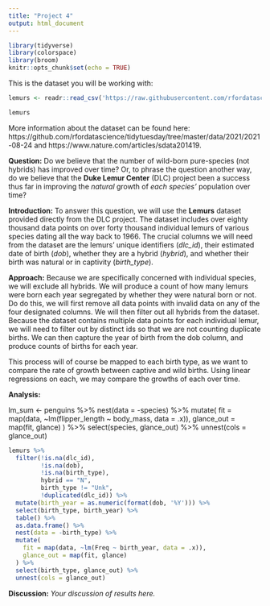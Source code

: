 ```yaml
---
title: "Project 4"
output: html_document
---
```


```r
library(tidyverse)
library(colorspace)
library(broom)
knitr::opts_chunk$set(echo = TRUE)
```

This is the dataset you will be working with:

```r
lemurs <- readr::read_csv('https://raw.githubusercontent.com/rfordatascience/tidytuesday/master/data/2021/2021-08-24/lemur_data.csv')

lemurs
```

More information about the dataset can be found here:
https://github.com/rfordatascience/tidytuesday/tree/master/data/2021/2021-08-24 and https://www.nature.com/articles/sdata201419.


**Question:** Do we believe that the number of wild-born pure-species (not hybrids) has improved over time? Or, to phrase the question another way, do we believe that the __Duke Lemur Center__ (DLC) project been a success thus far in improving the _natural_ growth of _each species'_ population over time?

**Introduction:** To answer this question, we will use the __Lemurs__ dataset provided directly from the DLC project. The dataset includes over eighty thousand data points on over forty thousand individual lemurs of various species dating all the way back to 1966. The crucial columns we will need from the dataset are the lemurs' unique identifiers (_dlc_id_), their estimated date of birth (_dob_), whether they are a hybrid (_hybrid_), and whether their birth was natural or in captivity (_birth_type_).

**Approach:** Because we are specifically concerned with individual species, we will exclude all hybrids. We will produce a count of how many lemurs were born each year segregated by whether they were natural born or not. Do do this, we will first remove all data points with invalid data on any of the four designated columns. We will then filter out all hybrids from the dataset. Because the dataset contains multiple data points for each individual lemur, we will need to filter out by distinct ids so that we are not counting duplicate births. We can then capture the year of birth from the dob column, and produce counts of births for each year.

This process will of course be mapped to each birth type, as we want to compare the rate of growth between captive and wild births. Using linear regressions on each, we may compare the growths of each over time.

**Analysis:**

lm_sum <- penguins %>%
nest(data = -species) %>%
mutate(
fit = map(data, ~lm(flipper_length ~ body_mass, data = .x)),
glance_out = map(fit, glance)
) %>%
select(species, glance_out) %>%
unnest(cols = glance_out)

```r

lemurs %>%
  filter(!is.na(dlc_id),
         !is.na(dob),
         !is.na(birth_type),
         hybrid == "N",
         birth_type != "Unk",
         !duplicated(dlc_id)) %>%
  mutate(birth_year = as.numeric(format(dob, '%Y'))) %>%
  select(birth_type, birth_year) %>%
  table() %>%
  as.data.frame() %>%
  nest(data = -birth_type) %>%
  mutate(
    fit = map(data, ~lm(Freq ~ birth_year, data = .x)),
    glance_out = map(fit, glance)
  ) %>%
  select(birth_type, glance_out) %>%
  unnest(cols = glance_out)

```

**Discussion:** *Your discussion of results here.*

